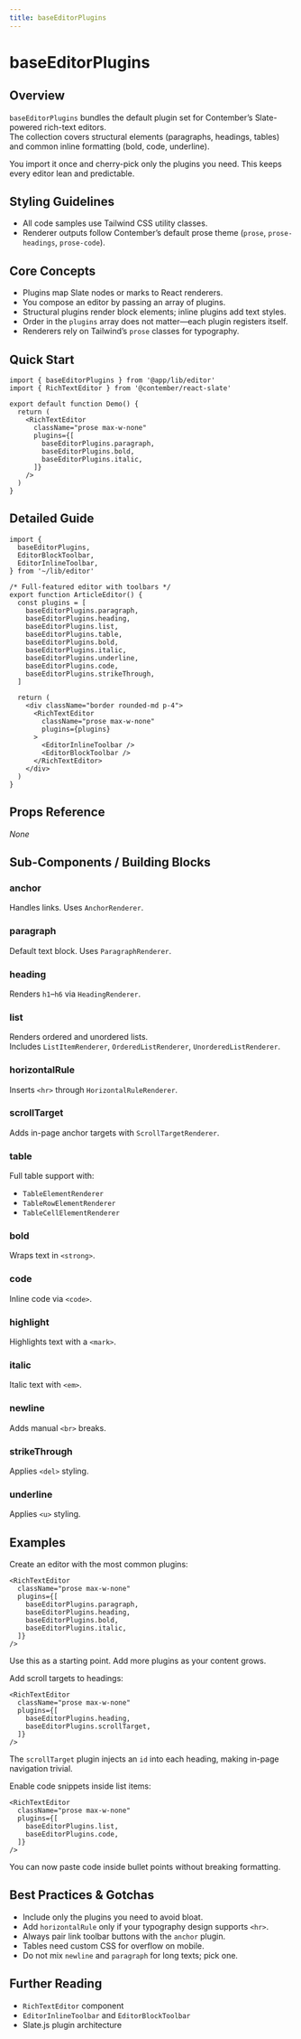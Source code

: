 ```yaml
---
title: baseEditorPlugins
---
```


<!-- Edited by human: false -->
<!-- Examples count: 1 -->
<!-- Source examples: 1 -->
<!-- Playground examples: 0 -->
<!-- External examples: 0 -->
<!-- Import examples: 6 -->

# baseEditorPlugins

## Overview
`baseEditorPlugins` bundles the default plugin set for Contember’s Slate-powered rich-text editors.  
The collection covers structural elements (paragraphs, headings, tables) and common inline formatting (bold, code, underline).

You import it once and cherry-pick only the plugins you need. This keeps every editor lean and predictable.

## Styling Guidelines
* All code samples use Tailwind CSS utility classes.
* Renderer outputs follow Contember’s default prose theme (`prose`, `prose-headings`, `prose-code`).

## Core Concepts
* Plugins map Slate nodes or marks to React renderers.
* You compose an editor by passing an array of plugins.
* Structural plugins render block elements; inline plugins add text styles.
* Order in the `plugins` array does not matter—each plugin registers itself.
* Renderers rely on Tailwind’s `prose` classes for typography.

## Quick Start
```tsx
import { baseEditorPlugins } from '@app/lib/editor'
import { RichTextEditor } from '@contember/react-slate'

export default function Demo() {
  return (
    <RichTextEditor
      className="prose max-w-none"
      plugins={[
        baseEditorPlugins.paragraph,
        baseEditorPlugins.bold,
        baseEditorPlugins.italic,
      ]}
    />
  )
}
```

## Detailed Guide
```tsx
import {
  baseEditorPlugins,
  EditorBlockToolbar,
  EditorInlineToolbar,
} from '~/lib/editor'

/* Full-featured editor with toolbars */
export function ArticleEditor() {
  const plugins = [
    baseEditorPlugins.paragraph,
    baseEditorPlugins.heading,
    baseEditorPlugins.list,
    baseEditorPlugins.table,
    baseEditorPlugins.bold,
    baseEditorPlugins.italic,
    baseEditorPlugins.underline,
    baseEditorPlugins.code,
    baseEditorPlugins.strikeThrough,
  ]

  return (
    <div className="border rounded-md p-4">
      <RichTextEditor
        className="prose max-w-none"
        plugins={plugins}
      >
        <EditorInlineToolbar />
        <EditorBlockToolbar />
      </RichTextEditor>
    </div>
  )
}
```

## Props Reference
_None_

## Sub-Components / Building Blocks
### anchor
Handles links. Uses `AnchorRenderer`.

### paragraph
Default text block. Uses `ParagraphRenderer`.

### heading
Renders `h1`–`h6` via `HeadingRenderer`.

### list
Renders ordered and unordered lists.  
Includes `ListItemRenderer`, `OrderedListRenderer`, `UnorderedListRenderer`.

### horizontalRule
Inserts `<hr>` through `HorizontalRuleRenderer`.

### scrollTarget
Adds in-page anchor targets with `ScrollTargetRenderer`.

### table
Full table support with:
* `TableElementRenderer`
* `TableRowElementRenderer`
* `TableCellElementRenderer`

### bold
Wraps text in `<strong>`.

### code
Inline code via `<code>`.

### highlight
Highlights text with a `<mark>`.

### italic
Italic text with `<em>`.

### newline
Adds manual `<br>` breaks.

### strikeThrough
Applies `<del>` styling.

### underline
Applies `<u>` styling.

## Examples
Create an editor with the most common plugins:
```tsx
<RichTextEditor
  className="prose max-w-none"
  plugins={[
    baseEditorPlugins.paragraph,
    baseEditorPlugins.heading,
    baseEditorPlugins.bold,
    baseEditorPlugins.italic,
  ]}
/>
```
Use this as a starting point. Add more plugins as your content grows.

Add scroll targets to headings:
```tsx
<RichTextEditor
  className="prose max-w-none"
  plugins={[
    baseEditorPlugins.heading,
    baseEditorPlugins.scrollTarget,
  ]}
/>
```
The `scrollTarget` plugin injects an `id` into each heading, making in-page navigation trivial.

Enable code snippets inside list items:
```tsx
<RichTextEditor
  className="prose max-w-none"
  plugins={[
    baseEditorPlugins.list,
    baseEditorPlugins.code,
  ]}
/>
```
You can now paste code inside bullet points without breaking formatting.

## Best Practices & Gotchas
* Include only the plugins you need to avoid bloat.
* Add `horizontalRule` only if your typography design supports `<hr>`.
* Always pair link toolbar buttons with the `anchor` plugin.
* Tables need custom CSS for overflow on mobile.
* Do not mix `newline` and `paragraph` for long texts; pick one.

## Further Reading
* `RichTextEditor` component
* `EditorInlineToolbar` and `EditorBlockToolbar`
* Slate.js plugin architecture

<!-- End of Generated Documentation -->
